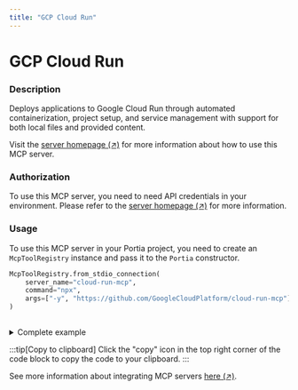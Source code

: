 ```yaml
---
title: "GCP Cloud Run"
---
```

<!-- WARNING: This file is auto-generated by generate_tool_docs.py. Do not edit manually. -->


# GCP Cloud Run

### Description

Deploys applications to Google Cloud Run through automated containerization, project setup, and service management with support for both local files and provided content.

Visit the [server homepage (↗)](https://github.com/googlecloudplatform/cloud-run-mcp) for more information about how to use this MCP server.

### Authorization


To use this MCP server, you need to need API credentials in your environment. Please refer to the [server homepage (↗)](https://github.com/googlecloudplatform/cloud-run-mcp) for more information.


### Usage

To use this MCP server in your Portia project, you need to create an `McpToolRegistry` instance and pass it to the `Portia` constructor.

```python
McpToolRegistry.from_stdio_connection(
    server_name="cloud-run-mcp",
    command="npx",
    args=["-y", "https://github.com/GoogleCloudPlatform/cloud-run-mcp"],
)
                    
```

<details>
<summary>Complete example</summary>

Extending the tool set in the `DefaultToolRegistry` with the local MCP server:

```python
from portia import DefaultToolRegistry, McpToolRegistry, Portia, Config

config = Config.from_default()
tool_registry = DefaultToolRegistry(config) +  McpToolRegistry.from_stdio_connection(
    server_name="cloud-run-mcp",
    command="npx",
    args=["-y", "https://github.com/GoogleCloudPlatform/cloud-run-mcp"],
)
                    

portia = Portia(config=config, tools=tool_registry)
```

</details>

:::tip[Copy to clipboard]
Click the "copy" icon in the top right corner of the code block to copy the code to your clipboard.
:::

See more information about integrating MCP servers [here (↗)](/mcp-servers).

